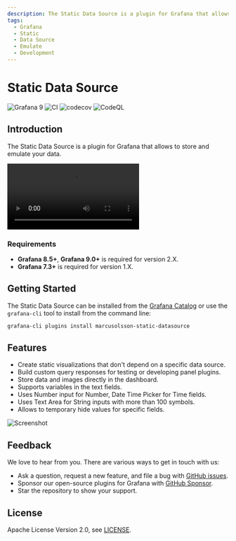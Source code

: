 ```yaml
---
description: The Static Data Source is a plugin for Grafana that allows to store and emulate your data.
tags:
  - Grafana
  - Static
  - Data Source
  - Emulate
  - Development
---
```



# Static Data Source

![Grafana 9](https://img.shields.io/badge/Grafana-9.3.2-orange)
![CI](https://github.com/volkovlabs/volkovlabs-static-datasource/workflows/CI/badge.svg)
![codecov](https://codecov.io/gh/VolkovLabs/volkovlabs-static-datasource/branch/main/graph/badge.svg)
![CodeQL](https://github.com/VolkovLabs/volkovlabs-static-datasource/actions/workflows/codeql-analysis.yml/badge.svg)

## Introduction

The Static Data Source is a plugin for Grafana that allows to store and emulate your data.

<Video
  src="https://www.youtube.com/embed/QOV8ECOUjWs"
  title="Tutorial and examples how to mimic any data source."
/>

### Requirements

- **Grafana 8.5+**, **Grafana 9.0+** is required for version 2.X.
- **Grafana 7.3+** is required for version 1.X.

## Getting Started

The Static Data Source can be installed from the [Grafana Catalog](https://grafana.com/grafana/plugins/marcusolsson-static-datasource/) or use the `grafana-cli` tool to install from the command line:

```bash
grafana-cli plugins install marcusolsson-static-datasource
```

## Features

- Create static visualizations that don't depend on a specific data source.
- Build custom query responses for testing or developing panel plugins.
- Store data and images directly in the dashboard.
- Supports variables in the text fields.
- Uses Number input for Number, Date Time Picker for Time fields.
- Uses Text Area for String inputs with more than 100 symbols.
- Allows to temporary hide values for specific fields.

![Screenshot](https://github.com/volkovlabs/volkovlabs-static-datasource/raw/main/src/img/dark.png)

## Feedback

We love to hear from you. There are various ways to get in touch with us:

- Ask a question, request a new feature, and file a bug with [GitHub issues](https://github.com/volkovlabs/volkovlabs-static-datasource/issues/new/choose).
- Sponsor our open-source plugins for Grafana with [GitHub Sponsor](https://github.com/sponsors/VolkovLabs).
- Star the repository to show your support.

## License

Apache License Version 2.0, see [LICENSE](https://github.com/volkovlabs/volkovlabs-static-datasource/blob/main/LICENSE).
